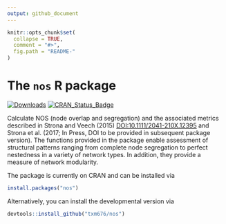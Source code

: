 ```yaml
---
output: github_document
---
```


```r
knitr::opts_chunk$set(
  collapse = TRUE,
  comment = "#>",
  fig.path = "README-"
)
```


# The `nos` R package
[![Downloads](http://cranlogs.r-pkg.org/badges/nos?color=brightgreen)](https://cran.r-project.org/package=nos)
[![CRAN_Status_Badge](http://www.r-pkg.org/badges/version/nos)](https://cran.r-project.org/package=nos)


Calculate NOS (node overlap and segregation) and the associated metrics
described in Strona and Veech (2015) <DOI:10.1111/2041-210X.12395> and Strona et
al. (2017; In Press, DOI to be provided in subsequent package version). The
functions provided in the package enable assessment of structural patterns
ranging from complete node segregation to perfect nestedness in a variety of
network types. In addition, they provide a measure of network modularity.

The package is currently on CRAN and can be installed via

```r
install.packages("nos")
```

Alternatively, you can install the developmental version via

```r
devtools::install_github("txm676/nos")
```
